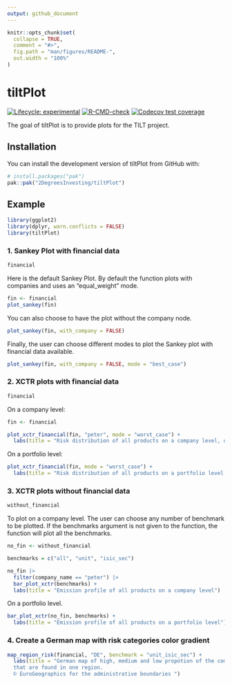 ```yaml
---
output: github_document
---
```


<!-- README.md is generated from README.Rmd. Please edit that file -->

```r
knitr::opts_chunk$set(
  collapse = TRUE,
  comment = "#>",
  fig.path = "man/figures/README-",
  out.width = "100%"
)
```

# tiltPlot

<!-- badges: start -->
[![Lifecycle: experimental](https://img.shields.io/badge/lifecycle-experimental-orange.svg)](https://lifecycle.r-lib.org/articles/stages.html#experimental)
[![R-CMD-check](https://github.com/2DegreesInvesting/tiltPlot/actions/workflows/R-CMD-check.yaml/badge.svg)](https://github.com/2DegreesInvesting/tiltPlot/actions/workflows/R-CMD-check.yaml)
[![Codecov test coverage](https://codecov.io/gh/2DegreesInvesting/tiltPlot/branch/main/graph/badge.svg)](https://app.codecov.io/gh/2DegreesInvesting/tiltPlot?branch=main)
<!-- badges: end -->

The goal of tiltPlot is to provide plots for the TILT project.

## Installation

You can install the development version of tiltPlot from GitHub with:

```r
# install.packages("pak")
pak::pak("2DegreesInvesting/tiltPlot")
```

## Example

```r
library(ggplot2)
library(dplyr, warn.conflicts = FALSE)
library(tiltPlot)
```

### 1. Sankey Plot with financial data

```r
financial
```

Here is the default Sankey Plot. By default the function plots with companies and uses an "equal_weight" mode.

```r
fin <- financial
plot_sankey(fin)
```

You can also choose to have the plot without the company node.

```r
plot_sankey(fin, with_company = FALSE)
```

Finally, the user can choose different modes to plot the Sankey plot with financial data available.

```r
plot_sankey(fin, with_company = FALSE, mode = "best_case")
```

### 2. XCTR plots with financial data

```r
financial
```

On a company level:

```r
fin <- financial

plot_xctr_financial(fin, "peter", mode = "worst_case") +
  labs(title = "Risk distribution of all products on a company level, on a financial weight")
```

On a portfolio level:

```r
plot_xctr_financial(fin, mode = "worst_case") +
  labs(title = "Risk distribution of all products on a portfolio level, on a financial weight")
```


### 3. XCTR plots without financial data

```r
without_financial
```

To plot on a company level.
The user can choose any number of benchmark to be plotted. 
If the benchmarks argument is not given to the function, the function will plot 
all the benchmarks.

```r
no_fin <- without_financial

benchmarks = c("all", "unit", "isic_sec")

no_fin |>
  filter(company_name == "peter") |>
  bar_plot_xctr(benchmarks) +
  labs(title = "Emission profile of all products on a company level")
```

On a portfolio level. 

```r
bar_plot_xctr(no_fin, benchmarks) +
  labs(title = "Emission profile of all products on a portfolio level")
```

### 4. Create a German map with risk categories color gradient

```r
map_region_risk(financial, "DE", benchmark = "unit_isic_sec") +
  labs(title = "German map of high, medium and low propotion of the companies
  that are found in one region.
  © EuroGeographics for the administrative boundaries ")
```




